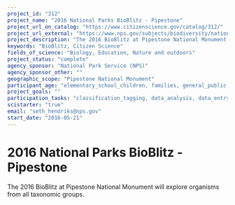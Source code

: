 ```yaml
---
project_id: "312"
project_name: "2016 National Parks BioBlitz - Pipestone"
project_url_on_catalog: "https://www.citizenscience.gov/catalog/312/"
project_url_external: "https://www.nps.gov/subjects/biodiversity/national-parks-bioblitz.htm"
project_description: "The 2016 BioBlitz at Pipestone National Monument will explore organisms from all taxonomic groups."
keywords: "BioBlitz, Citizen Science"
fields_of_science: "Biology, Education, Nature and outdoors"
project_status: "complete"
agency_sponsor: "National Park Service (NPS)"
agency_sponsor_other: ""
geographic_scope: "Pipestone National Monument"
participant_age: "elementary_school_children, families, general_public, middle_school_children, targeted_group, teens"
project_goals: ""
participation_tasks: "classification_tagging, data_analysis, data_entry, finding_entities, identification, learning, observation, site_selection_description, specimen_sample_collection"
scistarter: "true"
email: "seth_hendriks@nps.gov"
start_date: "2016-05-21"
---
```


# 2016 National Parks BioBlitz - Pipestone

The 2016 BioBlitz at Pipestone National Monument will explore organisms from all taxonomic groups.
